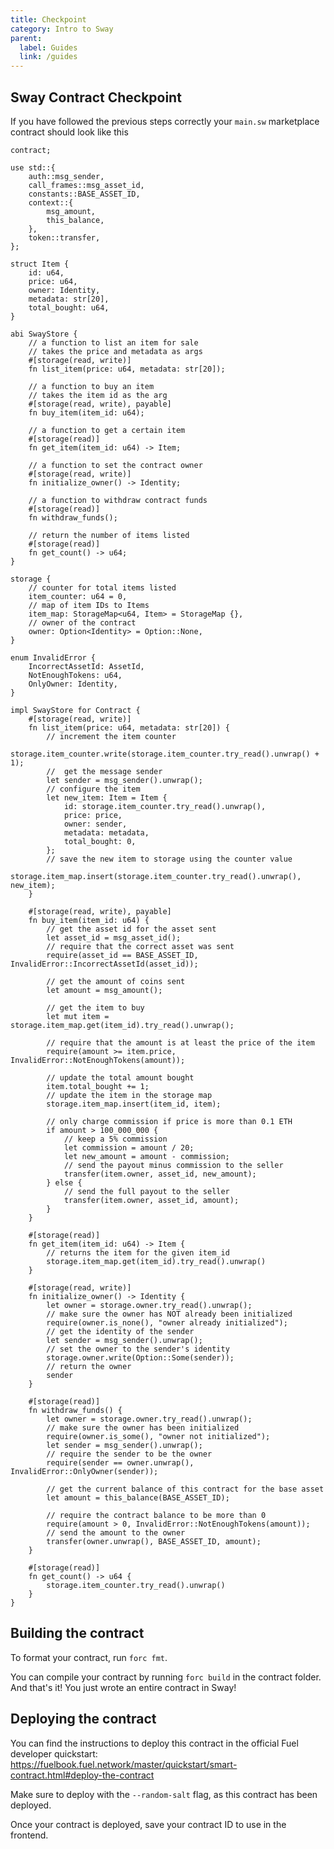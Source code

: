 ```yaml
---
title: Checkpoint
category: Intro to Sway
parent:
  label: Guides
  link: /guides
---
```


## Sway Contract Checkpoint

If you have followed the previous steps correctly your `main.sw` marketplace contract should look like this

```sway
contract;

use std::{
    auth::msg_sender,
    call_frames::msg_asset_id,
    constants::BASE_ASSET_ID,
    context::{
        msg_amount,
        this_balance,
    },
    token::transfer,
};

struct Item {
    id: u64,
    price: u64,
    owner: Identity,
    metadata: str[20],
    total_bought: u64,
}

abi SwayStore {
    // a function to list an item for sale
    // takes the price and metadata as args
    #[storage(read, write)]
    fn list_item(price: u64, metadata: str[20]);

    // a function to buy an item
    // takes the item id as the arg
    #[storage(read, write), payable]
    fn buy_item(item_id: u64);

    // a function to get a certain item
    #[storage(read)]
    fn get_item(item_id: u64) -> Item;

    // a function to set the contract owner
    #[storage(read, write)]
    fn initialize_owner() -> Identity;

    // a function to withdraw contract funds
    #[storage(read)]
    fn withdraw_funds();

    // return the number of items listed
    #[storage(read)]
    fn get_count() -> u64;
}

storage {
    // counter for total items listed
    item_counter: u64 = 0,
    // map of item IDs to Items
    item_map: StorageMap<u64, Item> = StorageMap {},
    // owner of the contract
    owner: Option<Identity> = Option::None,
}

enum InvalidError {
    IncorrectAssetId: AssetId,
    NotEnoughTokens: u64,
    OnlyOwner: Identity,
}

impl SwayStore for Contract {
    #[storage(read, write)]
    fn list_item(price: u64, metadata: str[20]) {
        // increment the item counter
        storage.item_counter.write(storage.item_counter.try_read().unwrap() + 1);
        //  get the message sender
        let sender = msg_sender().unwrap();
        // configure the item
        let new_item: Item = Item {
            id: storage.item_counter.try_read().unwrap(),
            price: price,
            owner: sender,
            metadata: metadata,
            total_bought: 0,
        };
        // save the new item to storage using the counter value
        storage.item_map.insert(storage.item_counter.try_read().unwrap(), new_item);
    }

    #[storage(read, write), payable]
    fn buy_item(item_id: u64) {
        // get the asset id for the asset sent
        let asset_id = msg_asset_id();
        // require that the correct asset was sent
        require(asset_id == BASE_ASSET_ID, InvalidError::IncorrectAssetId(asset_id));

        // get the amount of coins sent
        let amount = msg_amount();

        // get the item to buy
        let mut item = storage.item_map.get(item_id).try_read().unwrap();

        // require that the amount is at least the price of the item
        require(amount >= item.price, InvalidError::NotEnoughTokens(amount));

        // update the total amount bought
        item.total_bought += 1;
        // update the item in the storage map
        storage.item_map.insert(item_id, item);

        // only charge commission if price is more than 0.1 ETH
        if amount > 100_000_000 {
            // keep a 5% commission
            let commission = amount / 20;
            let new_amount = amount - commission;
            // send the payout minus commission to the seller
            transfer(item.owner, asset_id, new_amount);
        } else {
            // send the full payout to the seller
            transfer(item.owner, asset_id, amount);
        }
    }

    #[storage(read)]
    fn get_item(item_id: u64) -> Item {
        // returns the item for the given item_id
        storage.item_map.get(item_id).try_read().unwrap()
    }

    #[storage(read, write)]
    fn initialize_owner() -> Identity {
        let owner = storage.owner.try_read().unwrap();
        // make sure the owner has NOT already been initialized
        require(owner.is_none(), "owner already initialized");
        // get the identity of the sender
        let sender = msg_sender().unwrap(); 
        // set the owner to the sender's identity
        storage.owner.write(Option::Some(sender));
        // return the owner
        sender
    }

    #[storage(read)]
    fn withdraw_funds() {
        let owner = storage.owner.try_read().unwrap();
        // make sure the owner has been initialized
        require(owner.is_some(), "owner not initialized");
        let sender = msg_sender().unwrap(); 
        // require the sender to be the owner
        require(sender == owner.unwrap(), InvalidError::OnlyOwner(sender));

        // get the current balance of this contract for the base asset
        let amount = this_balance(BASE_ASSET_ID);

        // require the contract balance to be more than 0
        require(amount > 0, InvalidError::NotEnoughTokens(amount));
        // send the amount to the owner
        transfer(owner.unwrap(), BASE_ASSET_ID, amount);
    }

    #[storage(read)]
    fn get_count() -> u64 {
        storage.item_counter.try_read().unwrap()
    }
}
```

## Building the contract

To format your contract, run `forc fmt`.

You can compile your contract by running `forc build` in the contract folder. And that's it! You just wrote an entire contract in Sway!


## Deploying the contract

You can find the instructions to deploy this contract in the official Fuel developer quickstart: https://fuelbook.fuel.network/master/quickstart/smart-contract.html#deploy-the-contract

Make sure to deploy with the `--random-salt` flag, as this contract has been deployed.

Once your contract is deployed, save your contract ID to use in the frontend.